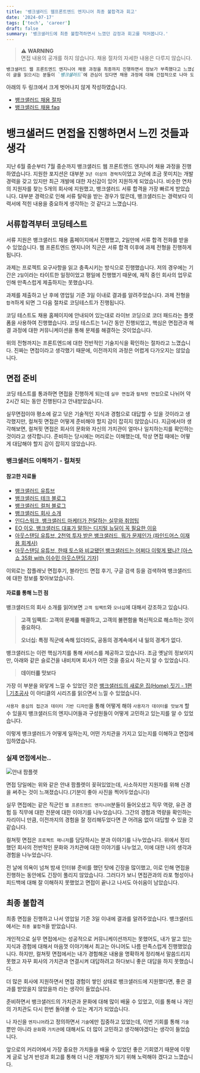 ```yaml
---
title: '뱅크샐러드 웹프론트엔드 엔지니어 최종 불합격과 회고'
date: '2024-07-17'
tags: ['tech', 'career']
draft: false
summary: '뱅크샐러드에 최종 불합격하면서 느꼈던 감정과 회고를 적어봅니다.'
---
```


> ⚠️ **WARNING**  
> 면접 내용의 공개를 하지 않습니다.
> 채용 절차의 자세한 내용은 다루지 않습니다.

```markdown
뱅크샐러드 웹 프론트엔드 엔지니어 채용 과정을 최종까지 진행하면서 정보가 부족했다고 느꼈습니다.
이 글을 읽으시는 분들이 `뱅크샐러드`에 관심이 있다면 채용 과정에 대해 간접적으로 나마 도움을 받으셨으면 좋겠습니다.
```

아래의 두 링크에서 크게 벗어나지 않게 작성하였습니다.

- [뱅크샐러드 채용 절차](https://blog.banksalad.com/pnc/recruiting-process/)
- [뱅크샐러드 채용 faq](https://blog.banksalad.com/pnc/culture-faq/)

# 뱅크샐러드 면접을 진행하면서 느낀 것들과 생각

지난 6월 중순부터 7월 중순까지 뱅크샐러드 웹 프론트엔드 엔지니어 채용 과정을 진행하였습니다.
지원한 포지션은 대부분 `3년 이상의 경력직`이었고 3년에 조금 못미치는 개발 경력을 갖고 있지만 최근 개발에 대한 자신감이 있어 지원하게 되었습니다.
비슷한 연차의 지원자를 찾는 5개의 회사에 지원했고, 뱅크샐러드 서류 합격을 가장 빠르게 받았습니다.
대부분 경력으로 인해 서류 탈락을 받는 경우가 많은데, 뱅크샐러드는 경력보다 이력서에 적힌 내용을 중요하게 생각하는 것 같다고 느꼈습니다.

## 서류합격부터 코딩테스트

서류 지원은 뱅크샐러드 채용 홈페이지에서 진행했고, 2일만에 서류 합격 전화를 받을 수 있었습니다.
웹 프론트엔드 엔지니어 직군은 서류 합격 이후에 과제 전형을 진행하게 됩니다.

과제는 프로젝트 요구사항을 읽고 충족시키는 방식으로 진행했습니다.
저의 경우에는 기간은 `2일`이라는 타이트한 일정이었고 평일에 진행했기 때문에, 재직 중인 회사의 업무로 인해 만족스럽게 제출하지는 못했습니다.

과제를 제출하고 난 후에 영업일 기준 3일 이내로 결과를 알려주었습니다.
과제 전형을 `합격`하게 되면 그 다음 절차로 코딩테스트가 진행됩니다.

코딩 테스트도 채용 홈페이지에 안내되어 있는대로 라이브 코딩으로 코더 패드라는 플랫폼을 사용하여 진행했습니다.
코딩 테스트는 1시간 동안 진행되었고, 핵심은 면접관과 해결 과정에 대한 커뮤니케이션을 통해 문제를 해결하는 것이었습니다.

위의 전형까지는 프론트엔드에 대한 전반적인 기술지식을 확인하는 절차라고 느꼈습니다.
진짜는 면접이라고 생각했기 때문에, 이전까지의 과정은 어렵게 다가오지는 않았습니다.

## 면접 준비

코딩 테스트를 통과하면 면접을 진행하게 되는데 `실무 면접`과 `컬쳐핏 면접`으로 나뉘어 약 2시간 되는 동안 진행된다고 안내받았습니다.

실무면접이야 평소에 갈고 닦은 기술적인 지식과 경험으로 대답할 수 있을 것이라고 생각했지만, 컬쳐핏 면접은 어떻게 준비해야 할지 감이 잡히지 않았습니다.
지금에서야 생각해보면, 컬쳐핏 면접은 회사의 문화와 자신의 가치관이 얼마나 일치하는지를 확인하는 것이라고 생각합니다.
준비하는 당시에는 머리로는 이해했는데, 막상 면접 때에는 어떻게 대답해야 할지 감이 잡히지 않았습니다.

### 뱅크샐러드 이해하기 - 컬쳐핏

#### 참고한 자료들

- [뱅크샐러드 유튜브](https://www.youtube.com/@banksalad)
- [뱅크샐러드 테크 블로그](https://blog.banksalad.com/tech)
- [뱅크샐러드 컬처 블로그](https://blog.banksalad.com/pnc)
- [뱅크샐러드 회사 소개](https://corp.banksalad.com/)
- [인디스워크, 뱅크샐러드 마케터가 전달하는 실무와 취업팁](https://www.youtube.com/watch?v=oX6B_1w1UF4&t=472s)
- [EO 이오, 뱅크샐러드 대표가 말하는 디지털 뉴딜이 꼭 필요한 이유](https://www.youtube.com/watch?v=J0PMdKmRVvw)
- [아웃스탠딩 유튜브, 2천억 투자 받은 뱅크샐러드, 뭐가 문제인가 (파인드어스 이재용 회계사)](https://www.youtube.com/watch?v=kJIgnbaup0I)
- [아웃스탠딩 유튜브, 한때 토스와 비교됐던 뱅크샐러드는 어쩌다 이렇게 됐나? [아스쇼 35화 with 이수민 아웃스탠딩 기자]](https://www.youtube.com/watch?v=UhRbmGZsMcI)

이외로는 잡플래닛 면접후기, 블라인드 면접 후기, 구글 검색 등을 검색하여 뱅크샐러드에 대한 정보를 찾아보았습니다.

#### 자료를 통해 느낀 점

뱅크샐러드의 회사 소개를 읽어보면 `고객 임팩트`와 `오너십`에 대해서 강조하고 있습니다.

> **고객 임팩트: 고객의 문제를 해결하고, 고객의 불편함을 혁신적으로 해소하는 것이 중요하다.**
>
> **오너십: 특정 직군에 속해 있더라도, 공동의 경계속에서 내 일의 경계가 없다.**

뱅크샐러드는 이런 핵심가치를 통해 서비스를 제공하고 있습니다.
조금 옛날의 정보이지만, 아래와 같은 슬로건을 내비치며 회사가 어떤 것을 중요시 하는지 알 수 있었습니다.

> **데이터를 맛보다**

가장 이 부분을 와닿게 느낄 수 있었던 것은 [뱅크샐러드의 새로운 집(Home) 짓기 - 1편 | 기초공사](https://blog.banksalad.com/tech/building-brand-new-home-1/) 이 아티클의 시리즈를 읽으면서 느낄 수 있었습니다.

`사용자 중심의 접근과 데이터 기반 디자인`을 통해 어떻게 해야 `사용자가 데이터를 맛보게` 할 수 있을지
뱅크샐러드의 엔지니어들과 구성원들이 어떻게 고민하고 있는지를 알 수 있었습니다.

이렇게 뱅크샐러드가 어떻게 일하는지, 어떤 가치관을 가지고 있는지를 이해하고 면접에 임하였습니다.

### 실제 면접에서는..

![안내 팜플렛](/static/images/banksalad-failure/banksalad-interview.png)

면접 당일에는 위와 같은 안내 팜플렛이 꽂혀있었는데, 사소하지만 지원자를 위해 신경을 써주는 것이 느껴졌습니다.(기분이 좋아 사진을 찍어두었습니다)

실무 면접에는 같은 직군인 `웹 프론트엔드 엔지니어`분들이 들어오셨고 직무 역량, 유관 경험 등 직무에 대한 전문에 대한 이야기를 나누었습니다.
그간의 경험과 역량을 확인하는 자리이니 만큼, 이전까지의 경험을 잘 정리해두었다면 큰 어려움 없이 대답할 수 있을 것 같습니다.

컬쳐핏 면접은 `프로젝트 매니저`를 담당하시는 분과 이야기를 나누었습니다.
위에서 정리했던 회사의 전반적인 문화와 가치관에 대한 이야기를 나누었고, 이에 대한 나의 생각과 경험을 나누었습니다.

전 날에 의욕이 넘쳐 밤새 인터뷰 준비를 했던 탓에 긴장을 많이했고, 이로 인해 면접을 진행하는 동안에도 긴장이 풀리지 않았습니다.
그러다가 보니 면접관과의 라포 형성이나 피드백에 대해 잘 이해하지 못했었고 면접이 끝나고 나서도 아쉬움이 남았습니다.

## 최종 불합격

최종 면접을 진행하고 나서 영업일 기준 3일 이내에 결과를 알려주었습니다.
뱅크샐러드에서는 `최종 불합격`을 받았습니다.

개인적으로 실무 면접에서는 성공적으로 커뮤니케이션까지는 못했어도, 내가 알고 있는 지식과 경험에 대해서 마음껏 이야기해서 최고는 아니어도 나름 만족스럽게 진행했었습니다.
하지만, 컬쳐핏 면접에서는 내가 경험해온 내용을 명확하게 정리해서 말씀드리지 못했고 자꾸 회사의 가치관과 연결시켜 대답하려고 하다보니 좋은 대답을 하지 못했습니다.

더 많은 회사에 지원하면서 면접 경험이 쌓인 상태로 뱅크샐러드에 지원했다면, 좋은 결과를 받았을지 않았을까 라는 생각이 들었습니다.

준비하면서 뱅크샐러드의 가치관과 문화에 대해 많이 배울 수 있었고, 이를 통해 나 개인의 가치관도 다시 한번 돌아볼 수 있는 계기가 되었습니다.

나 자신을 `엔지니어`라고 정의하면서 `기술`에만 집중하고 있었는데, 이번 기회를 통해 `기술` 뿐만 아니라 `문화`와 `가치관`에 대해서도 더 많이 고민하고 생각해야겠다는 생각이 들었습니다.

앞으로의 커리어에서 가장 중요한 가치들을 배울 수 있었던 좋은 기회였기 때문에 이렇게 글로 남겨 반성과 회고를 통해 더 나은 개발자가 되기 위해 노력해야 겠다고 느꼈습니다.
